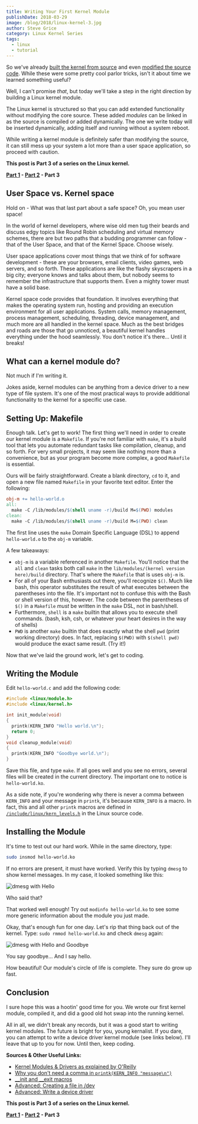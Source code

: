 ---
title: Writing Your First Kernel Module
publishDate: 2018-03-29
image: /blog/2018/linux-kernel-3.jpg
author: Steve Grice
category: Linux Kernel Series
tags:
  - linux
  - tutorial
---

So we've already [built the kernel from source][part1] and even [modified the source code][part2]. While these were some pretty cool parlor tricks, isn't it about time we learned something useful?

Well, I can't promise *that*, but today we'll take a step in the right direction by building a Linux kernel module.

The Linux kernel is structured so that you can add extended functionality without modifying the core source. These added *modules* can be linked in as the source is compiled or added dynamically. The one we write today will be inserted dynamically, adding itself and running without a system reboot.

While writing a kernel module is definitely safer than modifying the source, it can still mess up your system a lot more than a user space application, so proceed with caution.

**This post is Part 3 of a series on the Linux kernel.**

**[Part 1][part1] - [Part 2][part2] - Part 3**

## User Space vs. Kernel space

Hold on - What was that last part about a safe space? Oh, you mean user space!

In the world of kernel developers, where wise old men tug their beards and discuss edgy topics like Round Robin scheduling and virtual memory schemes, there are but two paths that a budding programmer can follow - that of the User Space, and that of the Kernel Space. Choose wisely.

User space applications cover most things that we think of for software development - these are your browsers, email clients, video games, web servers, and so forth. These applications are like the flashy skyscrapers in a big city; everyone knows and talks about them, but nobody seems to remember the infrastructure that supports them. Even a mighty tower must have a solid base.

Kernel space code provides that foundation. It involves everything that makes the operating system run, hosting and providing an execution environment for all user applications. System calls, memory management, process management, scheduling, threading, device management, and much more are all handled in the kernel space. Much as the best bridges and roads are those that go unnoticed, a beautiful kernel handles everything under the hood seamlessly. You don't notice it's there... Until it breaks!

## What can a kernel module do?

Not much if I'm writing it.

Jokes aside, kernel modules can be anything from a device driver to a new type of file system. It's one of the most practical ways to provide additional functionality to the kernel for a specific use case.

## Setting Up: Makefile

Enough talk. Let's get to work! The first thing we'll need in order to create our kernel module is a `Makefile`. If you're not familiar with `make`, it's a build tool that lets you automate redundant tasks like compilation, cleanup, and so forth. For very small projects, it may seem like nothing more than a convenience, but as your program become more complex, a good `Makefile` is essential.

Ours will be fairly straightforward. Create a blank directory, `cd` to it, and open a new file named `Makefile` in your favorite text editor. Enter the following:

```makefile
obj-m += hello-world.o
all:
  make -C /lib/modules/$(shell uname -r)/build M=$(PWD) modules
clean:
  make -C /lib/modules/$(shell uname -r)/build M=$(PWD) clean
```

The first line uses the `make` Domain Specific Language (DSL) to append `hello-world.o` to the `obj-m` variable.

A few takeaways:
* `obj-m` is a variable referenced in another `Makefile`. You'll notice that the `all` and `clean` tasks both call `make` in the `lib/modules/(kernel version here)/build` directory. That's where the `Makefile` that is uses `obj-m` is.
* For all of your Bash enthusiasts out there, you'll recognize `$()`. Much like bash, this operator substitutes  the result of what executes between the parentheses into the file. It's important not to confuse this with the Bash or shell version of this, however. The code between the parentheses of `$()` in a `Makefile` *must* be written in the `make` DSL, not in bash/shell.
* Furthermore, `shell` is a `make` builtin that allows you to execute shell commands. (bash, ksh, csh, or whatever your heart desires in the way of shells)
* `PWD` is another `make` builtin that does exactly what the shell `pwd` (print working directory) does. In fact, replacing `$(PWD)` with `$(shell pwd)` would produce the exact same result. (Try it!)

Now that we've laid the ground work, let's get to coding.

## Writing the Module

Edit `hello-world.c` and add the following code:

```c
#include <linux/module.h>
#include <linux/kernel.h>

int init_module(void)
{
  printk(KERN_INFO "Hello world.\n");
  return 0;
}
void cleanup_module(void)
{
  printk(KERN_INFO "Goodbye world.\n");
}
```

Save this file, and type `make`. If all goes well and you see no errors, several files will be created in the current directory. The important one to notice is `hello-world.ko`.

As a side note, if you're wondering why there is never a comma between `KERN_INFO` and your message in `printk`, it's because `KERN_INFO` is a macro. In fact, this and all other `printk` macros are defined in [`/include/linux/kern_levels.h`](https://github.com/torvalds/linux/blob/master/include/linux/kern_levels.h) in the Linux source code.

## Installing the Module

It's time to test out our hard work. While in the same directory, type:

```bash
sudo insmod hello-world.ko
```

If no errors are present, it must have worked. Verify this by typing `dmesg` to show kernel messages. In my case, it looked something like this:

![dmesg with Hello](./dmesg1.png)
<figcaption>Who said that?</figcaption>

That worked well enough! Try out `modinfo hello-world.ko` to see some more generic information about the module you just made.

Okay, that's enough fun for one day. Let's rip that thing back out of the kernel. Type: `sudo rmmod hello-world.ko` and check `dmesg` again:

![dmesg with Hello and Goodbye](./dmesg2.png)
<figcaption>You say goodbye... And I say hello.</figcaption>

How beautiful! Our module's circle of life is complete. They sure do grow up fast.

## Conclusion

I sure hope this was a hootin' good time for you. We wrote our first kernel module, compiled it, and did a good old hot swap into the running kernel.

All in all, we didn't break any records, but it was a good start to writing kernel modules. The future is bright for you, young kernalist. If you dare, you can attempt to write a device driver kernel module (see links below). I'll leave that up to you for now. Until then, keep coding.


**Sources & Other Useful Links:**

* [Kernel Modules & Drivers as explained by O'Reilly](https://www.safaribooksonline.com/library/view/linux-device-drivers/0596005903/ch02.html)
* [Why you don't need a comma in `printk(KERN_INFO "message\n")`](https://stackoverflow.com/questions/38492059/why-doesnt-the-function-printk-use-a-comma-to-separate-parameters)
* [__init and __exit macros](https://www.tldp.org/LDP/lkmpg/2.6/html/x245.html)
* [Advanced: Creating a file in /dev](https://blog.sourcerer.io/writing-a-simple-linux-kernel-module-d9dc3762c234)
* [Advanced: Write a device driver](https://www.apriorit.com/dev-blog/195-simple-driver-for-linux-os)

**This post is Part 3 of a series on the Linux kernel.**

**[Part 1][part1] - [Part 2][part2] - Part 3**

[part1]: ./linux-kernel-1/
[part2]: ./linux-kernel-2/
[part3]: ./linux-kernel-3/
